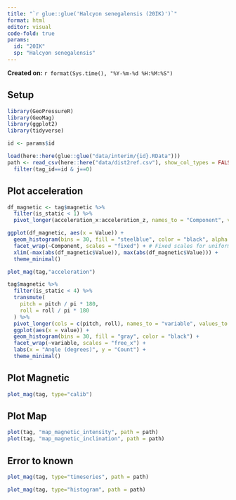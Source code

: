 ```yaml
---
title: "`r glue::glue('Halcyon senegalensis (20IK)')`"
format: html
editor: visual 
code-fold: true
params:
  id: "20IK"
  sp: "Halcyon senegalensis"
---
```


**Created on:** `r format(Sys.time(), "%Y-%m-%d %H:%M:%S")`

## Setup

```r
library(GeoPressureR)
library(GeoMag)
library(ggplot2)
library(tidyverse)

id <- params$id

load(here::here(glue::glue("data/interim/{id}.RData")))
path <- read_csv(here::here("data/dist2ref.csv"), show_col_types = FALSE) %>% 
  filter(tag_id==id & j==0)
```

## Plot acceleration

```r
df_magnetic <- tag$magnetic %>%
  filter(is_static < 1) %>%
  pivot_longer(acceleration_x:acceleration_z, names_to = "Component", values_to = "Value")

ggplot(df_magnetic, aes(x = Value)) +
  geom_histogram(bins = 30, fill = "steelblue", color = "black", alpha = 0.7) +
  facet_wrap(~Component, scales = "fixed") + # Fixed scales for uniform axes
  xlim(-max(abs(df_magnetic$Value)), max(abs(df_magnetic$Value))) +
  theme_minimal()
```

```r
plot_mag(tag,"acceleration")
```

```r
tag$magnetic %>%
  filter(is_static < 4) %>%
  transmute(
    pitch = pitch / pi * 180,
    roll = roll / pi * 180
  ) %>%
  pivot_longer(cols = c(pitch, roll), names_to = "variable", values_to = "value") %>%
  ggplot(aes(x = value)) +
  geom_histogram(bins = 30, fill = "gray", color = "black") +
  facet_wrap(~variable, scales = "free_x") +
  labs(x = "Angle (degrees)", y = "Count") +
  theme_minimal()
```

## Plot Magnetic

```r
plot_mag(tag, type="calib")
```

## Plot Map

```r
plot(tag, "map_magnetic_intensity", path = path)
plot(tag, "map_magnetic_inclination", path = path)
```

## Error to known

```r
plot_mag(tag, type="timeseries", path = path)
```

```r
plot_mag(tag, type="histogram", path = path)
```
